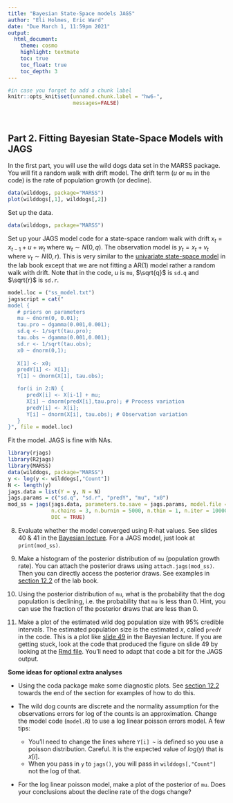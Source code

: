 ```yaml
---
title: "Bayesian State-Space models JAGS"
author: "Eli Holmes, Eric Ward"
date: "Due March 1, 11:59pm 2021"
output:
  html_document:
    theme: cosmo
    highlight: textmate
    toc: true
    toc_float: true
    toc_depth: 3
---
```


```r
#in case you forget to add a chunk label
knitr::opts_knit$set(unnamed.chunk.label = "hw6-",
                     messages=FALSE)
```

<br>


## Part 2. Fitting Bayesian State-Space Models with JAGS

In the first part, you will use the wild dogs data set in the MARSS package. You will fit a random walk with drift model. The drift term ($u$ or `mu` in the code) is the rate of population growth (or decline).

```r
data(wilddogs, package="MARSS")
plot(wilddogs[,1], wilddogs[,2])
```

Set up the data.
```r
data(wilddogs, package="MARSS")
```

Set up your JAGS model code for a state-space random walk with drift $x_t = x_{t-1} + u + w_t$ where $w_t \sim N(0, q)$. The observation model is $y_t = x_t + v_t$ where $v_t \sim N(0, r)$. This is very similar to the  [univariate state-space model](https://nwfsc-timeseries.github.io/atsa-labs/sec-jags-uss.html) in the lab book except that we are not fitting a AR(1) model rather a random walk with drift. Note that in the code, $u$ is `mu`, $\sqrt{q}$ is `sd.q` and $\sqrt{r}$ is `sd.r`.

```r
model.loc = ("ss_model.txt")
jagsscript = cat("
model {  
   # priors on parameters
   mu ~ dnorm(0, 0.01); 
   tau.pro ~ dgamma(0.001,0.001); 
   sd.q <- 1/sqrt(tau.pro);
   tau.obs ~ dgamma(0.001,0.001);
   sd.r <- 1/sqrt(tau.obs); 
   x0 ~ dnorm(0,1);
   
   X[1] <- x0;
   predY[1] <- X[1];
   Y[1] ~ dnorm(X[1], tau.obs);

   for(i in 2:N) {
      predX[i] <- X[i-1] + mu; 
      X[i] ~ dnorm(predX[i],tau.pro); # Process variation
      predY[i] <- X[i];
      Y[i] ~ dnorm(X[i], tau.obs); # Observation variation
   }
}", file = model.loc)
```

Fit the model. JAGS is fine with NAs.
```r
library(rjags)
library(R2jags)
library(MARSS)
data(wilddogs, package="MARSS")
y <- log(y <- wilddogs[,"Count"])
N <- length(y) 
jags.data = list(Y = y, N = N)
jags.params = c("sd.q", "sd.r", "predY", "mu", "x0")
mod_ss = jags(jags.data, parameters.to.save = jags.params, model.file = model.loc, 
              n.chains = 3, n.burnin = 5000, n.thin = 1, n.iter = 10000, 
              DIC = TRUE)
```

8. Evaluate whether the model converged using R-hat values. See slides 40 & 41 in the [Bayesian lecture](https://nwfsc-timeseries.github.io/atsa/Lectures/Week%206/lec_11_bayes.html). For a JAGS model, just look at `print(mod_ss)`.
    
9. Make a histogram of the posterior distribution of `mu` (population growth rate). You can attach the posterior draws using `attach.jags(mod_ss)`. Then you can directly access the posterior draws.
See examples in [section 12.2](https://nwfsc-timeseries.github.io/atsa-labs/sec-jags-lr-no-covariates.html) of the lab book.

10. Using the posterior distribution of `mu`, what is the probability that the dog population is declining, i.e. the probability that `mu` is less than 0. Hint, you can use the fraction of the posterior draws that are less than 0. 

10. Make a plot of the estimated wild dog population size with 95% credible intervals. The estimated population size is the estimated $x$, called `predY` in the code. This is a plot like [slide 49](https://nwfsc-timeseries.github.io/atsa/Lectures/Week%206/lec_11_bayes.html#49) in the Bayesian lecture. If you are getting stuck, look at the code that produced the figure on slide 49 by looking at the [Rmd file](https://nwfsc-timeseries.github.io/atsa/Lectures/Week%206/lec_11_bayes.Rmd). You'll need to adapt that code a bit for the JAGS output.

**Some ideas for optional extra analyses**

* Using the coda package make some diagnostic plots. See [section 12.2](https://nwfsc-timeseries.github.io/atsa-labs/sec-jags-lr-no-covariates.html) towards the end of the section for examples of how to do this.

* The wild dog counts are discrete and the normality assumption for the observations errors for log of the counts is an approximation. Change the model code (`model.R`) to use a log linear poisson errors model. A few tips:
    + You'll need to change the lines where `Y[i] ~ ` is defined so you use a poisson distribution. Careful. It is the expected value of $log(y)$ that is $x[i]$. 
    + When you pass in `y` to `jags()`, you will pass in `wilddogs[,"Count"]` not the log of that.
    
* For the log linear poisson model, make a plot of the posterior of `mu`. Does your conclusions about the decline rate of the dogs change?
    




